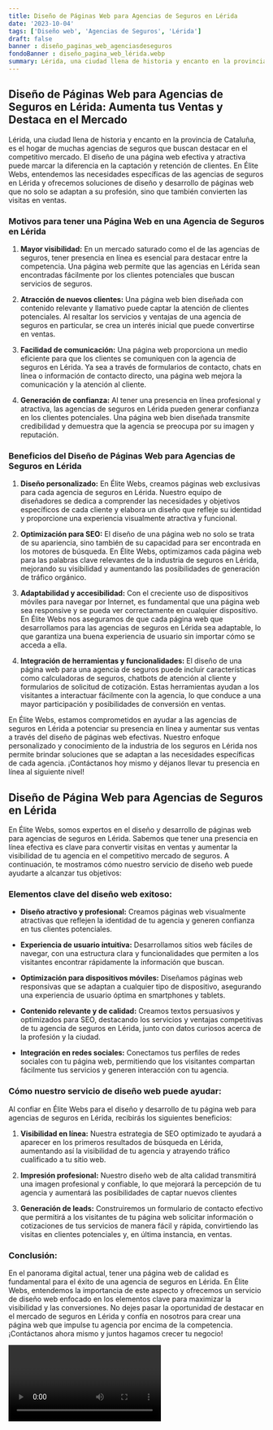 ```yaml
---
title: Diseño de Páginas Web para Agencias de Seguros en Lérida
date: '2023-10-04'
tags: ['Diseño web', 'Agencias de Seguros', 'Lérida']
draft: false
banner : diseño_paginas_web_agenciasdeseguros
fondoBanner : diseño_pagina_web_lérida.webp
summary: Lérida, una ciudad llena de historia y encanto en la provincia de Cataluña, es el hogar de muchas agencias de seguros que buscan destacar en el competitivo mercado. El diseño de una página web efectiva y atractiva puede marcar la diferencia en la captación y retención de clientes. En Élite Webs, entendemos las necesidades específicas de las agencias de seguros en Lérida y ofrecemos soluciones de diseño y desarrollo de páginas web que no solo se adaptan a su profesión, sino que también convierten las visitas en ventas.
---
```


## Diseño de Páginas Web para Agencias de Seguros en Lérida: Aumenta tus Ventas y Destaca en el Mercado

Lérida, una ciudad llena de historia y encanto en la provincia de Cataluña, es el hogar de muchas agencias de seguros que buscan destacar en el competitivo mercado. El diseño de una página web efectiva y atractiva puede marcar la diferencia en la captación y retención de clientes. En Élite Webs, entendemos las necesidades específicas de las agencias de seguros en Lérida y ofrecemos soluciones de diseño y desarrollo de páginas web que no solo se adaptan a su profesión, sino que también convierten las visitas en ventas.

### Motivos para tener una Página Web en una Agencia de Seguros en Lérida

1. **Mayor visibilidad:** En un mercado saturado como el de las agencias de seguros, tener presencia en línea es esencial para destacar entre la competencia. Una página web permite que las agencias en Lérida sean encontradas fácilmente por los clientes potenciales que buscan servicios de seguros.

2. **Atracción de nuevos clientes:** Una página web bien diseñada con contenido relevante y llamativo puede captar la atención de clientes potenciales. Al resaltar los servicios y ventajas de una agencia de seguros en particular, se crea un interés inicial que puede convertirse en ventas.

3. **Facilidad de comunicación:** Una página web proporciona un medio eficiente para que los clientes se comuniquen con la agencia de seguros en Lérida. Ya sea a través de formularios de contacto, chats en línea o información de contacto directo, una página web mejora la comunicación y la atención al cliente.

4. **Generación de confianza:** Al tener una presencia en línea profesional y atractiva, las agencias de seguros en Lérida pueden generar confianza en los clientes potenciales. Una página web bien diseñada transmite credibilidad y demuestra que la agencia se preocupa por su imagen y reputación.

### Beneficios del Diseño de Páginas Web para Agencias de Seguros en Lérida

1. **Diseño personalizado:** En Élite Webs, creamos páginas web exclusivas para cada agencia de seguros en Lérida. Nuestro equipo de diseñadores se dedica a comprender las necesidades y objetivos específicos de cada cliente y elabora un diseño que refleje su identidad y proporcione una experiencia visualmente atractiva y funcional.

2. **Optimización para SEO:** El diseño de una página web no solo se trata de su apariencia, sino también de su capacidad para ser encontrada en los motores de búsqueda. En Élite Webs, optimizamos cada página web para las palabras clave relevantes de la industria de seguros en Lérida, mejorando su visibilidad y aumentando las posibilidades de generación de tráfico orgánico.

3. **Adaptabilidad y accesibilidad:** Con el creciente uso de dispositivos móviles para navegar por Internet, es fundamental que una página web sea responsive y se pueda ver correctamente en cualquier dispositivo. En Élite Webs nos aseguramos de que cada página web que desarrollamos para las agencias de seguros en Lérida sea adaptable, lo que garantiza una buena experiencia de usuario sin importar cómo se acceda a ella.

4. **Integración de herramientas y funcionalidades:** El diseño de una página web para una agencia de seguros puede incluir características como calculadoras de seguros, chatbots de atención al cliente y formularios de solicitud de cotización. Estas herramientas ayudan a los visitantes a interactuar fácilmente con la agencia, lo que conduce a una mayor participación y posibilidades de conversión en ventas.

En Élite Webs, estamos comprometidos en ayudar a las agencias de seguros en Lérida a potenciar su presencia en línea y aumentar sus ventas a través del diseño de páginas web efectivas. Nuestro enfoque personalizado y conocimiento de la industria de los seguros en Lérida nos permite brindar soluciones que se adaptan a las necesidades específicas de cada agencia. ¡Contáctanos hoy mismo y déjanos llevar tu presencia en línea al siguiente nivel!

<GifSeo />

<Cta />

## **Diseño de Página Web para Agencias de Seguros en Lérida**
En Élite Webs, somos expertos en el diseño y desarrollo de páginas web para agencias de seguros en Lérida. Sabemos que tener una presencia en línea efectiva es clave para convertir visitas en ventas y aumentar la visibilidad de tu agencia en el competitivo mercado de seguros. A continuación, te mostramos cómo nuestro servicio de diseño web puede ayudarte a alcanzar tus objetivos:

### **Elementos clave del diseño web exitoso:**

- **Diseño atractivo y profesional:** Creamos páginas web visualmente atractivas que reflejen la identidad de tu agencia y generen confianza en tus clientes potenciales.

- **Experiencia de usuario intuitiva:** Desarrollamos sitios web fáciles de navegar, con una estructura clara y funcionalidades que permiten a los visitantes encontrar rápidamente la información que buscan.

- **Optimización para dispositivos móviles:** Diseñamos páginas web responsivas que se adaptan a cualquier tipo de dispositivo, asegurando una experiencia de usuario óptima en smartphones y tablets.

- **Contenido relevante y de calidad:** Creamos textos persuasivos y optimizados para SEO, destacando los servicios y ventajas competitivas de tu agencia de seguros en Lérida, junto con datos curiosos acerca de la profesión y la ciudad.

- **Integración en redes sociales:** Conectamos tus perfiles de redes sociales con tu página web, permitiendo que los visitantes compartan fácilmente tus servicios y generen interacción con tu agencia.

### **Cómo nuestro servicio de diseño web puede ayudar:**

Al confiar en Élite Webs para el diseño y desarrollo de tu página web para agencias de seguros en Lérida, recibirás los siguientes beneficios:

1. **Visibilidad en línea:** Nuestra estrategia de SEO optimizado te ayudará a aparecer en los primeros resultados de búsqueda en Lérida, aumentando así la visibilidad de tu agencia y atrayendo tráfico cualificado a tu sitio web.

2. **Impresión profesional:** Nuestro diseño web de alta calidad transmitirá una imagen profesional y confiable, lo que mejorará la percepción de tu agencia y aumentará las posibilidades de captar nuevos clientes

3. **Generación de leads:** Construiremos un formulario de contacto efectivo que permitirá a los visitantes de tu página web solicitar información o cotizaciones de tus servicios de manera fácil y rápida, convirtiendo las visitas en clientes potenciales y, en última instancia, en ventas.

### **Conclusión:**

En el panorama digital actual, tener una página web de calidad es fundamental para el éxito de una agencia de seguros en Lérida. En Élite Webs, entendemos la importancia de este aspecto y ofrecemos un servicio de diseño web enfocado en los elementos clave para maximizar la visibilidad y las conversiones. No dejes pasar la oportunidad de destacar en el mercado de seguros en Lérida y confía en nosotros para crear una página web que impulse tu agencia por encima de la competencia. ¡Contáctanos ahora mismo y juntos hagamos crecer tu negocio!

<Video />

<CtaBot job='Agencias de Seguros' city='Lérida'/>

<Gmaps query='Lérida+españa+maps' />